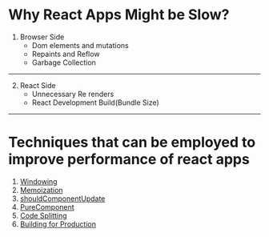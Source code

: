
# Why React Apps Might be Slow?
1. Browser Side
    - Dom elements and mutations
    - Repaints and Reflow
    - Garbage Collection

---

2. React Side
    - Unnecessary Re renders
    - React Development Build(Bundle Size)

---

# Techniques that can be employed to improve performance of react apps
1. [Windowing](https://www.youtube.com/watch?v=t4tuhg7b50I)
2. [Memoization](https://reactjs.org/blog/2018/06/07/you-probably-dont-need-derived-state.html#what-about-memoization)
3. [shouldComponentUpdate](https://developmentarc.gitbooks.io/react-indepth/content/life_cycle/update/using_should_component_update.html)
4. [PureComponent](https://reactjs.org/docs/react-api.html#reactpurecomponent)
6. [Code Splitting](https://reactjs.org/docs/code-splitting.html)
7. [Building for Production](https://reactjs.org/docs/optimizing-performance.html)
